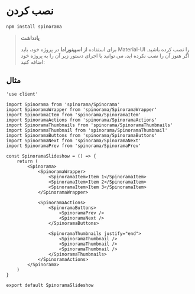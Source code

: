# نصب کردن

```bash
npm install spinorama
```

> **یادداشت**
>
> برای استفاده از **اسپینوراما** در پروژه خود، باید Material-UI را نصب کرده باشید. اگر هنوز آن را نصب نکرده اید، می توانید با اجرای دستور زیر آن را به پروژه خود اضافه کنید:

## مثال

```tsx
'use client'

import Spinorama from 'spinorama/Spinorama'
import SpinoramaWrapper from 'spinorama/SpinoramaWrapper'
import SpinoramaItem from 'spinorama/SpinoramaItem'
import SpinoramaActions from 'spinorama/SpinoramaActions'
import SpinoramaThumbnails from 'spinorama/SpinoramaThumbnails'
import SpinoramaThumbnail from 'spinorama/SpinoramaThumbnail'
import SpinoramaButtons from 'spinorama/SpinoramaButtons'
import SpinoramaNext from 'spinorama/SpinoramaNext'
import SpinoramaPrev from 'spinorama/SpinoramaPrev'

const SpinoramaSlideshow = () => {
	return (
		<Spinorama>
			<SpinoramaWrapper>
				<SpinoramaItem>Item 1</SpinoramaItem>
				<SpinoramaItem>Item 2</SpinoramaItem>
				<SpinoramaItem>Item 3</SpinoramaItem>
			</SpinoramaWrapper>

			<SpinoramaActions>
				<SpinoramaButtons>
					<SpinoramaPrev />
					<SpinoramaNext />
				</SpinoramaButtons>

				<SpinoramaThumbnails justify="end">
					<SpinoramaThumbnail />
					<SpinoramaThumbnail />
					<SpinoramaThumbnail />
				</SpinoramaThumbnails>
			</SpinoramaActions>
		</Spinorama>
	)
}

export default SpinoramaSlideshow
```